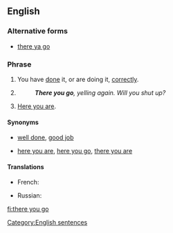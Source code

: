 ==English==

===Alternative forms===
* {{qualifier|more informal}} [[there ya go]]

===Phrase===
{{head|en|phrase|head=[[there]] [[you]] [[go]]}}

# {{lb|en|informal|idiomatic}} You have [[do]]ne it, or are doing it, [[correctly]].
# {{lb|en|informal|idiomatic}} {{non-gloss definition|Expressing [[exasperation]].}}
#: '''''There you go''', yelling again. Will you shut up?''
# {{lb|en|informal|idiomatic}} {{non-gloss definition|Used while [[give|giving]] someone something.}} [[here you are|Here you are]].

====Synonyms====
* {{sense|doing something correctly}} [[well done]], [[good job]]
* {{sense|when giving}} [[here you are]], [[here you go]], [[there you are]]

====Translations====
{{trans-top|you have done it, or are doing it, correctly}}
* French: {{t+|fr|ça y est}}
{{trans-mid}}
{{trans-bottom}}

{{trans-top|expressing exasperation}}
{{trans-mid}}
* Russian: {{t+|ru|ну вот|sc=Cyrl}}
{{trans-bottom}}

{{trans-see|here you are}}

[[Category:English sentences]]

[[fi:there you go]]